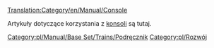 [[Translation:Category/en/Manual/Console]]


Artykuły dotyczące korzystania z [[pl/Manual/Konsola|konsoli]] są tutaj.

<!--[[Category:Manual]]--> [[Category:pl/Manual/Base Set/Trains/Podręcznik]]
<!--[[Category:Development]]--> [[Category:pl/Rozwój]]
